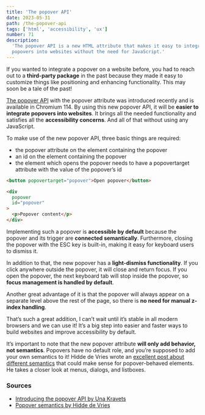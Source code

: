 ```yaml
---
title: 'The popover API'
date: 2023-05-31
path: /the-popover-api
tags: ['html', 'accessibility', 'ux']
number: 71
description:
  'The popover API is a new HTML attribute that makes it easy to integrate
  popovers into websites without the need for JavaScript.'
---
```


If you wanted to integrate a popover on a website before, you had to reach out
to a **third-party package** in the past because they made it easy to customize
things like positioning and enhancing functionality. This may soon be a tale of
the past!

[The popover API](https://hidde.blog/popover-semantics/) with the popover
attribute was introduced recently and is available in Chromium 114. By using
this new popover API, it will be **easier to integrate popovers into websites**.
It brings all the needed functionality and satisfies all the **accessibility
concerns**. And all of that without using any JavaScript.

To make use of the new popover API, three basic things are required:

- the popover attribute on the element containing the popover
- an id on the element containing the popover
- the element which opens the popover needs to have a popovertarget attribute
  with the value of the popover’s id

```html
<button popovertarget="popover">Open popover</button>

<div
  popover
  id="popover"
>
  <p>Popover content</p>
</div>
```

Implementing such a popover is **accessible by default** because the popover and
its trigger are **connected semantically**. Furthermore, closing the popover
with the ESC key is built-in, making it easy for keyboard users to dismiss it.

In addition to that, the new popover has a **light-dismiss functionality**. If
you click anywhere outside the popover, it will close and return focus. If you
open the popover, the next keyboard tab will stop inside the popover, so **focus
management is handled by default**.

Another great advantage of it is that the popover will always appear on a
separate level above the rest of the page, so there is **no need for manual
z-index handling**.

That’s such a great addition, I can’t wait until it’s stable in all modern
browsers and we can use it! It’s a big step into easier and faster ways to build
websites and improve accessibility by default.

It’s important to note that the new popover attribute **will only add behavior,
not semantics**. Popovers have no default role, and you’re supposed to add your
own semantics to it! Hidde de Vries wrote an
[excellent post about different semantics](https://hidde.blog/popover-semantics/)
that could make sense for popover-behaved elements. He takes a closer look at
menus, dialogs, and listboxes.

### Sources

- [Introducing the popover API by Una Kravets](https://developer.chrome.com/blog/introducing-popover-api/)
- [Popover semantics by Hidde de Vries](https://hidde.blog/popover-semantics/)
